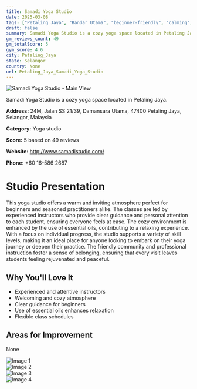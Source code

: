 ```yaml
---
title: Samadi Yoga Studio
date: 2025-03-08
tags: ["Petaling Jaya", "Bandar Utama", "beginner-friendly", "calming", "relaxation", "cozy", "welcoming", "Petaling Jaya"]  
draft: false
summary: Samadi Yoga Studio is a cozy yoga space located in Petaling Jaya.
gm_reviews_count: 49
gm_totalScore: 5
gym_score: 4.6
city: Petaling_Jaya
state: Selangor
country: None
url: Petaling_Jaya_Samadi_Yoga_Studio
---
```


<div className="aspect-[16/9] relative my-8">
  <img 
    src="https://lh5.googleusercontent.com/p/AF1QipPJgnHRJ6BRDKdEUIuvTuaGu5OScDZOggFtPdJR=w1920-h1080-k-no"
    alt="Samadi Yoga Studio - Main View"
    className="object-cover absolute inset-0 w-full h-full rounded-lg"
  />
</div>

Samadi Yoga Studio is a cozy yoga space located in Petaling Jaya.

**Address:** 24M, Jalan SS 21/39, Damansara Utama, 47400 Petaling Jaya, Selangor, Malaysia

**Category:** Yoga studio

**Score:** 5 based on 49 reviews

**Website:** http://www.samadistudio.com/

**Phone:** +60 16-586 2687

# Studio Presentation

This yoga studio offers a warm and inviting atmosphere perfect for beginners and seasoned practitioners alike. The classes are led by experienced instructors who provide clear guidance and personal attention to each student, ensuring everyone feels at ease. The cozy environment is enhanced by the use of essential oils, contributing to a relaxing experience. With a focus on individual progress, the studio supports a variety of skill levels, making it an ideal place for anyone looking to embark on their yoga journey or deepen their practice. The friendly community and professional instruction foster a sense of belonging, ensuring that every visit leaves students feeling rejuvenated and peaceful.

## Why You'll Love It

- Experienced and attentive instructors
- Welcoming and cozy atmosphere
- Clear guidance for beginners
- Use of essential oils enhances relaxation
- Flexible class schedules

## Areas for Improvement

None

<div className="grid grid-cols-1 xl:grid-cols-2 gap-4 my-8">
<div className="aspect-[4/3] relative"><img src="https://lh5.googleusercontent.com/p/AF1QipNnLobIpRFxzj8OpEKnIO3yV-dPojjvelnPPol_=w1920-h1080-k-no" alt="Image 1" className="object-cover absolute inset-0 w-full h-full rounded-lg" /></div>
<div className="aspect-[4/3] relative"><img src="https://lh5.googleusercontent.com/p/AF1QipN4n0lT3qLvCNAqq1yYPbbBZnOArPrnB9gwKNIP=w1920-h1080-k-no" alt="Image 2" className="object-cover absolute inset-0 w-full h-full rounded-lg" /></div>
<div className="aspect-[4/3] relative"><img src="https://lh5.googleusercontent.com/p/AF1QipOkE8TultCx9GyAi_nCm_HHv3NdiUD3ysJT2mDb=w1920-h1080-k-no" alt="Image 3" className="object-cover absolute inset-0 w-full h-full rounded-lg" /></div>
<div className="aspect-[4/3] relative"><img src="https://lh5.googleusercontent.com/p/AF1QipM-sNxmWOWHvnZXnr1a04wk-Uo_4XRTiEHb-o2T=w1920-h1080-k-no" alt="Image 4" className="object-cover absolute inset-0 w-full h-full rounded-lg" /></div>
</div>